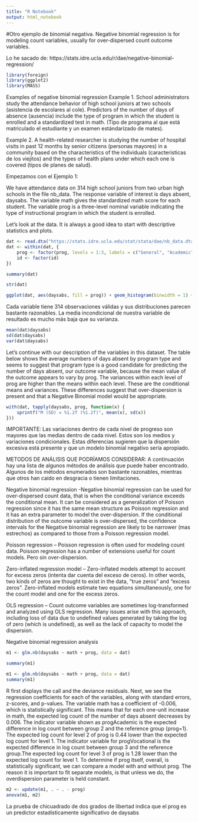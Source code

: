 ```yaml
---
title: "R Notebook"
output: html_notebook
---
```


#Otro ejemplo de binomial negativa.
Negative binomial regression is for modeling count variables, usually for over-dispersed count outcome variables.

Lo he sacado de:
https://stats.idre.ucla.edu/r/dae/negative-binomial-regression/

```r
library(foreign)
library(ggplot2)
library(MASS)
```

Examples of negative binomial regression
Example 1. School administrators study the attendance behavior of high school juniors at two schools (asistencia de escolares al cole). Predictors of the number of days of absence (ausencia) include the type of program in which the student is enrolled and a standardized test in math. (Tipo de programa al que está matriculado el estudiante y un examen estándarizado de mates).

Example 2. A health-related researcher is studying the number of hospital visits in past 12 months by senior citizens (personas mayores) in a community based on the characteristics of the individuals (caracteristicas de los viejitos) and the types of health plans under which each one is covered (tipos de planes de salud).

Empezamos con el Ejemplo 1:

We have attendance data on 314 high school juniors from two urban high schools in the file nb_data. The response variable of interest is days absent, daysabs. The variable math gives the standardized math score for each student. The variable prog is a three-level nominal variable indicating the type of instructional program in which the student is enrolled.

Let’s look at the data. It is always a good idea to start with descriptive statistics and plots.
```r
dat <- read.dta("https://stats.idre.ucla.edu/stat/stata/dae/nb_data.dta")
dat <- within(dat, {
    prog <- factor(prog, levels = 1:3, labels = c("General", "Academic", "Vocational"))
    id <- factor(id)
})

summary(dat)
```

```r
str(dat)
```

```r
ggplot(dat, aes(daysabs, fill = prog)) + geom_histogram(binwidth = 1) + facet_grid(prog ~ ., margins = TRUE, scales = "free")
```


Cada variable tiene 314 observaciones válidas y sus distribuciones parecen bastante razonables. La media incondicional de nuestra variable de resultado es mucho más baja que su varianza.

```r
mean(dat$daysabs)
sd(dat$daysabs)
var(dat$daysabs)
```

Let’s continue with our description of the variables in this dataset. The table below shows the average numbers of days absent by program type and seems to suggest that program type is a good candidate for predicting the number of days absent, our outcome variable, because the mean value of the outcome appears to vary by prog. The variances within each level of prog are higher than the means within each level. These are the conditional means and variances. These differences suggest that over-dispersion is present and that a Negative Binomial model would be appropriate.

```r
with(dat, tapply(daysabs, prog, function(x) {
    sprintf("M (SD) = %1.2f (%1.2f)", mean(x), sd(x))
}))
```

IMPORTANTE:
Las variaciones dentro de cada nivel de progreso son mayores que las medias dentro de cada nivel. Estos son los medios y variaciones condicionales. Estas diferencias sugieren que la dispersión excesiva está presente y que un modelo binomial negativo sería apropiado.


METODOS DE ANÁLISIS QUE PODRÍAMOS CONSIDERAR:
A continuación hay una lista de algunos métodos de análisis que puede haber encontrado. Algunos de los métodos enumerados son bastante razonables, mientras que otros han caído en desgracia o tienen limitaciones.

  Negative binomial regression -Negative binomial regression can be used for over-dispersed count data, that is when the conditional   variance exceeds the conditional mean. It can be considered as a generalization of Poisson regression since it has the same mean structure as Poisson regression and it has an extra parameter to model the over-dispersion. If the conditional distribution of the outcome variable is over-dispersed, the confidence intervals for the Negative binomial regression are likely to be narrower (mas estrechos) as compared to those from a Poisson regression model.
  
  Poisson regression – Poisson regression is often used for modeling count data. Poisson regression has a number of extensions useful for count models. Pero sin over-dispersion.
  
  Zero-inflated regression model – Zero-inflated models attempt to account for excess zeros (intenta dar cuenta del exceso de ceros). In other words, two kinds of zeros are thought to exist in the data, “true zeros” and “excess zeros”. Zero-inflated models estimate two equations simultaneously, one for the count model and one for the excess zeros. 
  
  OLS regression – Count outcome variables are sometimes log-transformed and analyzed using OLS regression. Many issues arise with this approach, including loss of data due to undefined values generated by taking the log of zero (which is undefined), as well as the lack of capacity to model the dispersion.

#####################################
Negative binomial regression analysis
```r
m1 <- glm.nb(daysabs ~ math + prog, data = dat)

summary(m1)
```

```r
m1 <- glm.nb(daysabs ~ math + prog, data = dat)
summary(m1)
```

R first displays the call and the deviance residuals. Next, we see the regression coefficients for each of the variables, along with standard errors, z-scores, and p-values. The variable math has a coefficient of -0.006, which is statistically significant. This means that for each one-unit increase in math, the expected log count of the number of days absent decreases by 0.006. The indicator variable shown as progAcademic is the expected difference in log count between group 2 and the reference group (prog=1). The expected log count for level 2 of prog is 0.44 lower than the expected log count for level 1. The indicator variable for progVocational is the expected difference in log count between group 3 and the reference group.The expected log count for level 3 of prog is 1.28 lower than the expected log count for level 1. To determine if prog itself, overall, is statistically significant, we can compare a model with and without prog. The reason it is important to fit separate models, is that unless we do, the overdispersion parameter is held constant.

```r
m2 <- update(m1, . ~ . - prog)
anova(m1, m2)
```


La prueba de chicuadrado de dos grados de libertad indica que el prog es un predictor estadísticamente significativo de daysabs
